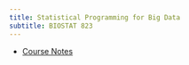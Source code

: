 ```yaml
---
title: Statistical Programming for Big Data 
subtitle: BIOSTAT 823
---
```


* [Course Notes](./notes/notes.qmd)